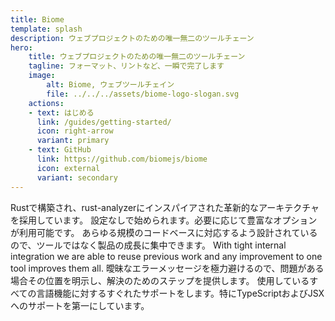 ```yaml
---
title: Biome
template: splash
description: ウェブプロジェクトのための唯一無二のツールチェーン
hero:
    title: ウェブプロジェクトのための唯一無二のツールチェーン
    tagline: フォーマット、リントなど、一瞬で完了します
    image:
        alt: Biome, ウェブツールチェイン
        file: ../../../assets/biome-logo-slogan.svg
    actions:
    - text: はじめる
      link: /guides/getting-started/
      icon: right-arrow
      variant: primary
    - text: GitHub
      link: https://github.com/biomejs/biome
      icon: external
      variant: secondary
---
```





<CardGrid stagger>
    <Card title="高速" icon="rocket">
        Rustで構築され、rust-analyzerにインスパイアされた革新的なアーキテクチャを採用しています。
    </Card>
    <Card title="シンプル" icon="pencil">
        設定なしで始められます。必要に応じて豊富なオプションが利用可能です。
    </Card>
    <Card title="スケーラブル" icon="random">
        あらゆる規模のコードベースに対応するよう設計されているので、ツールではなく製品の成長に集中できます。
    </Card>
    <Card title="最適化済み" icon="setting">
        With tight internal integration we are able to reuse previous work and any improvement to one tool improves them all.
    </Card>
    <Card title="豊富な情報量" icon="information">
        曖昧なエラーメッセージを極力避けるので、問題がある場合その位置を明示し、解決のためのステップを提供します。
    </Card>
    <Card title="すぐに使える" icon="add-document">
        使用しているすべての言語機能に対するすぐれたサポートをします。特にTypeScriptおよびJSXへのサポートを第一にしています。
    </Card>
</CardGrid>
